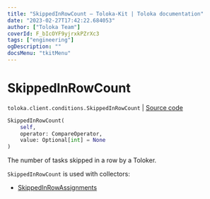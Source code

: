 ```yaml
---
title: "SkippedInRowCount — Toloka-Kit | Toloka documentation"
date: "2023-02-27T17:42:22.684053"
author: ["Toloka Team"]
coverId: F_bIcOYF9yjrxkPZrXc3
tags: ["engineering"]
ogDescription: ""
docsMenu: "tkitMenu"
---
```


# SkippedInRowCount
`toloka.client.conditions.SkippedInRowCount` | [Source code](https://github.com/Toloka/toloka-kit/blob/v1.1.4/src/client/conditions.py#L309)

```python
SkippedInRowCount(
    self,
    operator: CompareOperator,
    value: Optional[int] = None
)
```

The number of tasks skipped in a row by a Toloker.

`SkippedInRowCount` is used with collectors:
- [SkippedInRowAssignments](/docs/toloka-kit/reference/toloka.client.collectors.SkippedInRowAssignments)